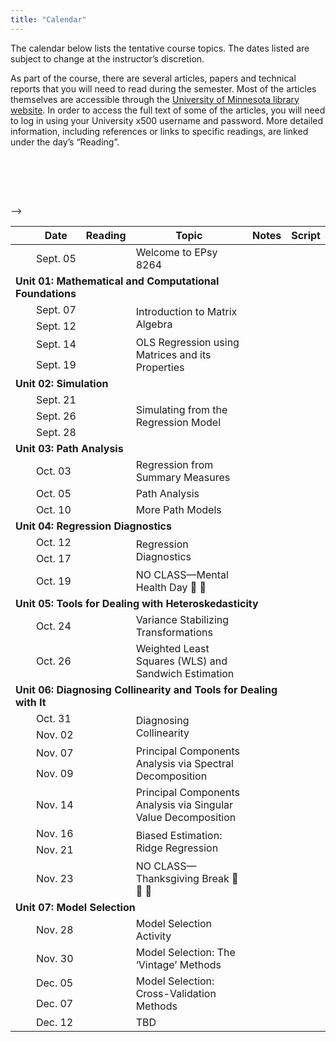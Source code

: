 ```yaml
---
title: "Calendar"
---
```



The calendar below lists the tentative course topics. The dates listed are subject to change at the instructor's discretion.

As part of the course, there are several articles, papers and technical reports that you will need to read during the semester. Most of the articles themselves are accessible through the [University of Minnesota library website](http://www.lib.umn.edu). In order to access the full text of some of the articles, you will need to log in using your University x500 username and password. More detailed information, including references or links to specific readings, are linked under the day's "Reading".

<br /><br />


<br />


<table class="table">

<thead>
<tr>
<th style="width:10%;text-align:center"></th>
<th style="width:10%;">Date</th>
<th style="width:10%;text-align:center">Reading</th>
<th style="width:50%;">Topic</th>
<th style="width:10%;text-align:center">Notes</th>
<th style="width:10%;text-align:center">Script</th>
</tr>
</thead>

<!-- <thead> -->
<!-- <tr> -->
<!-- <th style="width:10%;text-align:center"></th> -->
<!-- <th style="width:10%;">T/R</th> -->
<!-- <th style="width:10%;">M/W</th> -->
<!-- <th style="width:10%;text-align:center">Reading</th> -->
<!-- <th style="width:40%;">Topic</th> -->
<!-- <th style="width:10%;text-align:center">Notes</th> -->
<!-- <th style="width:10%;text-align:center">Script</th> -->
<!-- </tr> -->
<!-- </thead> -->

<tbody>

<!-- <span style="margin-left:5px; color:#5a067d;font-size:12px;">*[Notes and Script file updated 09-24-2019]*</span></td> -->



<tr>
<td align="center" style="vertical-align:middle;">&nbsp;</td>
<td>Sept. 05</td>
<td align="center" style="vertical-align:middle;">
  <a class="my-link" href="readings/00-welcome-to-8264.html"><span class="fa fa-book"></span></a>
</td>
<td>Welcome to EPsy 8264</td>
<td align="center" style="vertical-align:middle;">&nbsp;</td>
</tr>


<!-- Unit 01: MATHEMATICAL AND COMPUTATIONAL FOUNDATIONS -->

<tr>
<td colspan="5"><b>Unit 01: Mathematical and Computational Foundations</b></td>
</tr>

<tr>
<td align="center" style="vertical-align:middle;">&nbsp;</td>
<td>Sept. 07</td>
<td align="center" style="vertical-align:middle;" rowspan="2">
  <a class="my-link" href="readings/01-01-introduction-to-matrix-algebra.html"><span class="fa fa-book"></span></a>
</td>
<td style="vertical-align:middle;" rowspan="2">Introduction to Matrix Algebra</td>
<td align="center" style="vertical-align:middle;" rowspan="2">
  <a class = "my-link" href="worksheets/01-01-introduction-to-matrix-algebra.html"><span class="fas fa-link"></span></a>
</td>
</tr>

<tr>
<td align="center" style="vertical-align:middle;">&nbsp;</td>
<td>Sept. 12</td>
</tr>

<tr>
<td align="center" style="vertical-align:middle;">&nbsp;</td>
<td>Sept. 14</td>
<td align="center" style="vertical-align:middle;" rowspan="2">
  <a class="my-link" href="readings/01-02-ols.html"><span class="fa fa-book"></span></a>
</td>
<td style="vertical-align:middle;" rowspan="2">OLS Regression using Matrices and its Properties</td>
<td align="center" style="vertical-align:middle;" rowspan="2">
  <a class = "my-link" href="notes/01-02-ols-regression.html"><span class="fas fa-link"></span></a>
</td>
</tr>

<tr>
<td align="center" style="vertical-align:middle;">&nbsp;</td>
<td>Sept. 19</td>
</tr>


<!-- Unit 02: SIMULATION -->


<tr>
<td colspan="5"><b>Unit 02: Simulation</b></td>
</tr>

<tr>
<td align="center" style="vertical-align:middle;">&nbsp;</td>
<td>Sept. 21</td>
<td align="center" style="vertical-align:middle;" rowspan="3">
  <a class="my-link" href="readings/02-01-simulating-from-the-regression-model.html"><span class="fa fa-book"></span></a>
</td>
<td style="vertical-align:middle;" rowspan="3">Simulating from the Regression Model</td>
<td align="center" style="vertical-align:middle;" rowspan="3">
  <a class = "my-link" href="notes/02-01-simulating-from-the-regression-model.html"><span class="fas fa-link"></span></a>
</td>
</tr>

<tr>
<td align="center" style="vertical-align:middle;">&nbsp;</td>
<td>Sept. 26</td>
</tr>

<tr>
<td align="center" style="vertical-align:middle;">&nbsp;</td>
<td>Sept. 28</td>
</tr>


<!-- Unit 03:PATH ANALYSIS -->


<tr>
<td colspan="5"><b>Unit 03: Path Analysis</b></td>
</tr>

<!-- CUT THIS: Add to READING  -->


<tr>
<td align="center" style="vertical-align:middle;">&nbsp;</td>
<td>Oct. 03</td>
<td align="center" style="vertical-align:middle;">
  <a class="my-link" href="readings/03-01-regression-from-summary-measures.html"><span class="fa fa-book"></span></a>
</td>
<td style="vertical-align:middle;">Regression from Summary Measures</td>
<td align="center" style="vertical-align:middle;">
  <a class = "my-link" href="notes/03-01-regression-from-summary-measures.html"><span class="fas fa-link"></span></a>
</td>
</tr>



<tr>
<td align="center" style="vertical-align:middle;">&nbsp;</td>
<td>Oct. 05</td>
<td align="center" style="vertical-align:middle;"></td>
<td style="vertical-align:middle;">Path Analysis</td>
<td align="center" style="vertical-align:middle;">
  <a class = "my-link" href="notes/03-02-path-analysis.html"><span class="fas fa-link"></span></a>
</td>
</tr>


<tr>
<td align="center" style="vertical-align:middle;" >&nbsp;</td>
<td>Oct. 10</td>
<td align="center" style="vertical-align:middle;">
  <!-- <a class="my-link" href="readings/13-cross-validation.html"><span class="fa fa-book"></span></a> -->
</td>
<td style="vertical-align:middle;">More Path Models</td>
<td align="center" style="vertical-align:middle;">
  <a class = "my-link" href="notes/03-03-more-path-analysis.html"><span class="fas fa-link"></span></a>
</td>
</tr>

<!-- <tr> -->
<!-- <td align="center" style="vertical-align:middle;">&nbsp;</td> -->
<!-- <td>Dec. 13</td> -->
<!-- </tr> -->



<!-- Unit 04: REGRESSION DIAGNOSTICS -->


<!-- <tr> -->
<td colspan="5"><b>Unit 04: Regression Diagnostics</b></td>
</tr>

<tr>
<td align="center" style="vertical-align:middle;">&nbsp;</td>
<td>Oct. 12</td>
<td align="center" style="vertical-align:middle;" rowspan="2">
  <a class="my-link" href="readings/04-01-regression-diagnostics.html"><span class="fa fa-book"></span></a>
</td>
<td style="vertical-align:middle;" rowspan="2">Regression Diagnostics</td>
<td align="center" style="vertical-align:middle;" rowspan="2">
  <a class = "my-link" href="notes/04-01-regression-diagnostics.html"><span class="fas fa-link"></span></a>
</td>
</tr>

<tr>
<td align="center" style="vertical-align:middle;">&nbsp;</td>
<td>Oct. 17</td>
</tr>

<tr>
<td align="center" style="vertical-align:middle;">&nbsp;</td>
<td>Oct. 19</td>
<td align="center" style="vertical-align:middle;"></td>
<td style="vertical-align:middle;">NO CLASS---Mental Health Day 🛌 🍷</td>
<td align="center" style="vertical-align:middle;"></td>
</tr>


<!-- Unit 05: HETEROSKEDASTICITY-->


<tr>
<td colspan="5"><b>Unit 05: Tools for Dealing with Heteroskedasticity</b></td>
</tr>

<tr>
<td align="center" style="vertical-align:middle;">&nbsp;</td>
<td>Oct. 24</td>
<td align="center" style="vertical-align:middle;">
  <a class="my-link" href="readings/05-01-variance-stabilizing-transformations.html"><span class="fa fa-book"></span></a>
</td>
<td style="vertical-align:middle;">Variance Stabilizing Transformations</td>
<td align="center" style="vertical-align:middle;">
  <a class = "my-link" href="notes/05-01-tools-for-dealing-with-heteroskedasticity.html"><span class="fas fa-link"></span></a>
</td>
</tr>

<tr>
<td align="center" style="vertical-align:middle;">&nbsp;</td>
<td>Oct. 26</td>
<td align="center" style="vertical-align:middle;">
  <a class="my-link" href="readings/05-02-wls-and-sandwich-estimation.html
  "><span class="fa fa-book"></span></a>
</td>
<td style="vertical-align:middle;">Weighted Least Squares (WLS) and Sandwich Estimation</td>
<td align="center" style="vertical-align:middle;">
  <a class = "my-link" href="notes/05-01-tools-for-dealing-with-heteroskedasticity.html"><span class="fas fa-link"></span></a>
</td>
</tr>



<!-- Unit 06: COLLINEARITY -->


<tr>
<td colspan="5"><b>Unit 06: Diagnosing Collinearity and Tools for Dealing with It</b></td>
</tr>

<tr>
<td align="center" style="vertical-align:middle;">&nbsp;</td>
<td>Oct. 31</td>
<td align="center" style="vertical-align:middle;" rowspan="2">
  <a class="my-link" href="readings/06-01-diagnosing-collinearity.html"><span class="fa fa-book"></span></a>
</td>
<td style="vertical-align:middle;" rowspan="2">Diagnosing Collinearity</td>
<td align="center" style="vertical-align:middle;" rowspan="2">
  <a class = "my-link" href="notes/06-01-diagnosing-collinearity.html"><span class="fas fa-link"></span></a>
</td>
</tr>

<tr>
<td align="center" style="vertical-align:middle;">&nbsp;</td>
<td>Nov. 02</td>
</tr>

<tr>
<td align="center" style="vertical-align:middle;">&nbsp;</td>
<td>Nov. 07</td>
<td align="center" style="vertical-align:middle;" rowspan="2">
  <a class="my-link" href="readings/06-02-pca-via-spectral-decomposition.html"><span class="fa fa-book"></span></a>
</td>
<td style="vertical-align:middle;" rowspan="2">Principal Components Analysis via Spectral Decomposition</td>
<td align="center" style="vertical-align:middle;" rowspan="2">
  <a class = "my-link" href="notes/06-02-pca-via-spectral-decomposition.html"><span class="fas fa-link"></span></a>
</td>
</tr>

<tr>
<td align="center" style="vertical-align:middle;">&nbsp;</td>
<td>Nov. 09</td>
</tr>

<tr>
<td align="center" style="vertical-align:middle;">&nbsp;</td>
<td>Nov. 14</td>
<td align="center" style="vertical-align:middle;">
  <a class="my-link" href="readings/06-03-pca-via-svd.html"><span class="fa fa-book"></span></a>
</td>
<td style="vertical-align:middle;">Principal Components Analysis via Singular Value Decomposition</td>
<td align="center" style="vertical-align:middle;">
  <a class = "my-link" href="notes/06-03-pca-via-svd.html"><span class="fas fa-link"></span></a>
</td>
</tr>

<tr>
<td align="center" style="vertical-align:middle;">&nbsp;</td>
<td>Nov. 16</td>
<td align="center" style="vertical-align:middle;" rowspan="2">
  <a class="my-link" href="readings/06-04-biased-estimation-ridge-regression.html"><span class="fa fa-book"></span></a>
</td>
<td style="vertical-align:middle;" rowspan="2">Biased Estimation: Ridge Regression</td>
<td align="center" style="vertical-align:middle;" rowspan="2">
  <a class = "my-link" href="notes/06-04-biased-estimation-ridge-regression.html"><span class="fas fa-link"></span></a>
</td>
</tr>

<tr>
<td align="center" style="vertical-align:middle;">&nbsp;</td>
<td>Nov. 21</td>
</tr>


<!-- <tr> -->
<!-- <td align="center" style="vertical-align:middle;">&nbsp;</td> -->
<!-- <td>Nov. 21</td> -->
<!-- <td align="center" style="vertical-align:middle;"> -->
<!--   <a class="my-link" href="readings/06-04-biased-estimation-ridge-regression.html"><span class="fa fa-book"></span></a> -->
<!-- </td> -->
<!-- <td style="vertical-align:middle;">Biased Estimation: Ridge Regression  -->
<!-- <!-- <br /> <span style="margin-left:20px; color:red;">*[Notes Updated 11-10-2022]*</span> --> -->
<!-- </td> -->
<!-- <td align="center" style="vertical-align:middle;"> -->
<!--   <a class = "my-link" href="notes/06-04-biased-estimation-ridge-regression.html"><span class="fas fa-link"></span></a> -->
<!-- </td> -->
<!-- </tr> -->

<tr>
<td align="center" style="vertical-align:middle;">&nbsp;</td>
<td>Nov. 23</td>
<td align="center" style="vertical-align:middle;"></td>
<td style="vertical-align:middle;">NO CLASS&mdash;Thanksgiving Break 🦃 🌽 🥧</td>
<td align="center" style="vertical-align:middle;"></td>
</tr>



<!-- Unit 07: MODEL SELECTION -->


<tr>
<td colspan="5"><b>Unit 07: Model Selection</b></td>
</tr>

<tr>
<td align="center" style="vertical-align:middle;">&nbsp;</td>
<td>Nov. 28</td>
<td align="center" style="vertical-align:middle;"></td>
<td style="vertical-align:middle;">Model Selection Activity</td>
<td align="center" style="vertical-align:middle;">
  <a class = "my-link" href="worksheets/07-01-model-selection.html"><span class="fas fa-link"></span></a>
</td>
</tr>


<tr>
<td align="center" style="vertical-align:middle;">&nbsp;</td>
<td>Nov. 30</td>
<td align="center" style="vertical-align:middle;">
  <a class="my-link" href="readings/07-02-model-selection.html"><span class="fa fa-book"></span></a>
</td>
<td style="vertical-align:middle;">Model Selection: The 'Vintage' Methods</td>
<td align="center" style="vertical-align:middle;">
  <a class = "my-link" href="files/07-02-model-selection.pdf"><span class="fas fa-link"></span></a>
</td>
</tr>



<tr>
<td align="center" style="vertical-align:middle;" >&nbsp;</td>
<td>Dec. 05</td>
<td align="center" style="vertical-align:middle;" rowspan="2">
  <a class="my-link" href="readings/07-03-cross-validation.html"><span class="fa fa-book"></span></a>
</td>
<td style="vertical-align:middle;" rowspan="2">Model Selection: Cross-Validation Methods</td>
<td align="center" style="vertical-align:middle;" rowspan="2">
  <a class = "my-link" href="notes/07-03-cross-validation.html"><span class="fas fa-link"></span></a>
</td>
</tr>

<tr>
<td align="center" style="vertical-align:middle;">&nbsp;</td>
<td>Dec. 07</td>
</tr>

<tr>
<td align="center" style="vertical-align:middle;">&nbsp;</td>
<td>Dec. 12</td>
<td align="center" style="vertical-align:middle;"></td>
<td style="vertical-align:middle;">TBD</td>
<td align="center" style="vertical-align:middle;"></td>
</tr>


</tbody>
</table>    


